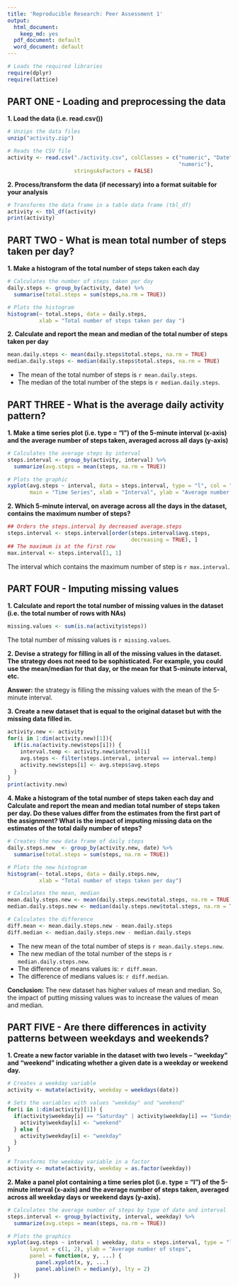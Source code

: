 ```yaml
---
title: 'Reproducible Research: Peer Assessment 1'
output:
  html_document:
    keep_md: yes
  pdf_document: default
  word_document: default
---
```

```r
# Loads the required libraries 
require(dplyr)
require(lattice)
```

## PART ONE - Loading and preprocessing the data  

**1. Load the data (i.e. read.csv())**
```r
# Unzips the data files
unzip("activity.zip")

# Reads the CSV file
activity <- read.csv("./activity.csv", colClasses = c("numeric", "Date", 
                                                      "numeric"), 
                     stringsAsFactors = FALSE)
```

**2. Process/transform the data (if necessary) into a format suitable for your analysis**

```r
# Transforms the data frame in a table data frame (tbl_df)
activity <- tbl_df(activity)
print(activity)
````

## PART TWO - What is mean total number of steps taken per day?

**1. Make a histogram of the total number of steps taken each day**
```r
# Calculates the number of steps taken per day
daily.steps <- group_by(activity, date) %>%
  summarise(total.steps = sum(steps,na.rm = TRUE))

# Plots the histogram
histogram(~ total.steps, data = daily.steps, 
          xlab = "Total number of steps taken per day ")
```

**2. Calculate and report the mean and median of the total number of steps taken per day**
```r
mean.daily.steps <- mean(daily.steps$total.steps, na.rm = TRUE)
median.daily.steps <- median(daily.steps$total.steps, na.rm = TRUE)
```
* The mean of the total number of steps is `r mean.daily.steps`. 
* The median of the total number of the steps is `r median.daily.steps`.


## PART THREE - What is the average daily activity pattern?

**1. Make a time series plot (i.e. type = "l") of the 5-minute interval (x-axis) and the average number of steps taken, averaged across all days (y-axis)**
```r
# Calculates the average steps by interval
steps.interval <- group_by(activity, interval) %>%
  summarize(avg.steps = mean(steps, na.rm = TRUE))

# Plots the graphic
xyplot(avg.steps ~ interval, data = steps.interval, type = "l", col = "blue", 
       main = "Time Series", xlab = "Interval", ylab = "Average number of steps")
```

**2. Which 5-minute interval, on average across all the days in the dataset, contains the maximum number of steps?**
```r
## Orders the steps.interval by decreased average.steps 
steps.interval <- steps.interval[order(steps.interval$avg.steps, 
                                       decreasing = TRUE), ]
## The maximum is at the first row
max.interval <- steps.interval[1, 1]
```
The interval which contains the maximum number of step is `r max.interval`.


## PART FOUR - Imputing missing values

**1. Calculate and report the total number of missing values in the dataset (i.e. the total number of rows with NAs)**
```r
missing.values <- sum(is.na(activity$steps))
```
The total number of missing values is `r missing.values`.

**2. Devise a strategy for filling in all of the missing values in the dataset. The strategy does not need to be sophisticated. For example, you could use the mean/median for that day, or the mean for that 5-minute interval, etc.**

**Answer:** the strategy is filling the missing values with the mean of the 5-minute interval.


**3. Create a new dataset that is equal to the original dataset but with the missing data filled in.**
```r
activity.new <- activity
for(i in 1:dim(activity.new)[1]){
  if(is.na(activity.new$steps[i])) {
    interval.temp <- activity.new$interval[i]
    avg.steps <- filter(steps.interval, interval == interval.temp)
    activity.new$steps[i] <- avg.steps$avg.steps
  }
}
print(activity.new)
```

**4. Make a histogram of the total number of steps taken each day and Calculate and report the mean and median total number of steps taken per day. Do these values differ from the estimates from the first part of the assignment? What is the impact of imputing missing data on the estimates of the total daily number of steps?**
```r
# Creates the new data frame of daily steps
daily.steps.new  <- group_by(activity.new, date) %>%
  summarise(total.steps = sum(steps, na.rm = TRUE))

# Plots the new histogram
histogram(~ total.steps, data = daily.steps.new,  
          xlab = "Total number of steps taken per day")

# Calculates the mean, median
mean.daily.steps.new <- mean(daily.steps.new$total.steps, na.rm = TRUE)
median.daily.steps.new <- median(daily.steps.new$total.steps, na.rm = TRUE)

# Calculates the difference
diff.mean <- mean.daily.steps.new - mean.daily.steps
diff.median <- median.daily.steps.new - median.daily.steps
```
* The new mean of the total number of steps is `r mean.daily.steps.new`. 
* The new median of the total number of the steps is `r median.daily.steps.new`.
* The difference of means values is: `r diff.mean`.
* The difference of medians values is: `r diff.median`.

**Conclusion:**
The new dataset has higher values of mean and median. So, the impact of putting missing values was to increase the values of mean and median.

## PART FIVE - Are there differences in activity patterns between weekdays and weekends?

**1. Create a new factor variable in the dataset with two levels – "weekday" and "weekend" indicating whether a given date is a weekday or weekend day.**
```r
# Creates a weekday variable
activity <- mutate(activity, weekday = weekdays(date))

# Sets the variables with values "weekday" and "weekend" 
for(i in 1:dim(activity)[1]) {
  if(activity$weekday[i] == "Saturday" | activity$weekday[i] == "Sunday") {
    activity$weekday[i] <- "weekend" 
  } else {
    activity$weekday[i] <- "weekday"
  }
}

# Transforms the weekday variable in a factor
activity <- mutate(activity, weekday = as.factor(weekday))
```

**2. Make a panel plot containing a time series plot (i.e. type = "l") of the 5-minute interval (x-axis) and the average number of steps taken, averaged across all weekday days or weekend days (y-axis).**
```r
# Calculates the average number of steps by type of date and interval
steps.interval <- group_by(activity, interval, weekday) %>%
  summarize(avg.steps = mean(steps, na.rm = TRUE))

# Plots the graphics
xyplot(avg.steps ~ interval | weekday, data = steps.interval, type = "l", 
       layout = c(1, 2), ylab = "Average number of steps", 
       panel = function(x, y, ...) {
         panel.xyplot(x, y, ...)
         panel.abline(h = median(y), lty = 2)
  })
```
